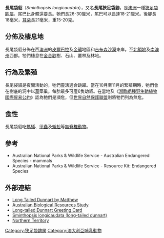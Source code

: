 {{Speciesbox
| name = 長尾袋貂
| status = LC
| status_ref = <ref name=iucn>{{IUCN2008|assessors=McKenzie, N., Woinarski, J. & Burbidge, A.|year=2008|id=40545|title=Sminthopsis longicaudata|downloaded=28 December 2008}}</ref>
| genus = Sminthopsis
| species = longicaudata
| authority = [[Walter_Baldwin_Spencer|Spencer]]，1909
}}
'''長尾袋貂'''（''Sminthopsis longicaudata''），又名'''長尾狹足袋鼩'''，是[[澳洲|澳洲]]一種[[狹足袋鼩屬|狹足袋鼩屬]]，尾巴比身體還要長。牠們長26-30厘米，尾巴可以長達18-21厘米。後腳長18毫米，[[耳朵|耳朵]]長21毫米，重15-20克。

==分佈及棲息地==
長尾袋貂分佈在西[[澳洲|澳洲]]的[[皮爾巴拉|皮爾巴拉]]及[[金礦|金礦]]地區和[[吉布森沙漠|吉布森沙漠]]東岸，至[[北領地|北領地]]及[[南澳州|南澳州]]西部。牠們棲息在[[金合歡|金合歡]]樹、石山、叢林及林地。

==行為及繁殖==
長尾袋貂是夜間活動的，牠們靈活適合跳躍。當在10月至11月的繁殖期時，牠們會在樹底的洞中以[[草|草]]築巢。每胎最多可產6隻幼貂。在當地及《[[瀕臨絕種野生動植物國際貿易公約|瀕臨絕種野生動植物國際貿易公約]]》認為牠們是瀕危，但[[世界自然保護聯盟|世界自然保護聯盟]]則將牠們列為無危。

==食性==
長尾袋貂吃[[螞蟻|螞蟻]]、[[甲蟲|甲蟲]]及[[蜈蚣|蜈蚣]]等[[無脊椎動物|無脊椎動物]]。

==參考==
{{reflist}}
* Australian National Parks & Wildlife Service - Australian Endangered Species - mammals
* Australian National Parks & Wildlife Service - Resource Kit: Endangered Species

==外部連結==
*[https://web.archive.org/web/20060830021546/http://www.schools.nt.edu.au/howardsp/archive/Endangered/dunnart.htm Long Tailed Dunnart by Matthew]
*[http://www.deh.gov.au/cgi-bin/abrs/fauna/details.pl?pstrVol=MARSUPIALIA;pstrTaxa=768;pstrChecklistMode=1 Australian Biological Resources Study] {{Webarchive|url=https://archive.today/20070318062610/http://www.deh.gov.au/cgi-bin/abrs/fauna/details.pl?pstrVol=MARSUPIALIA;pstrTaxa=768;pstrChecklistMode=1 |date=2007-03-18 }}
*[http://www.melindaperrin.com/gallery/popup_image.php?pID=19 Long-tailed Dunnart Greeting Card]{{dead link|date=十一月 2017 |bot=InternetArchiveBot }}
*[http://animaldiversity.ummz.umich.edu/site/accounts/information/Sminthopsis_longicaudata.html Sminthopsis longicaudata (long-tailed dunnart)] {{WebCite|url=https://www.webcitation.org/60zHBb1iN?url=http://animaldiversity.ummz.umich.edu/site/accounts/information/Sminthopsis_longicaudata.html |date=20110816185953 |dateformat=iso }}
*[https://web.archive.org/web/20060211223428/http://www.ipe.nt.gov.au/news/2002/10/threatened/mammals/long_tailed_dunnart_vu.pdf Northern Territory]
{{Taxonbar|from=Q194127}}

[[Category:狭足袋鼩属|Category:狭足袋鼩属]]
[[Category:澳大利亞哺乳動物|Category:澳大利亞哺乳動物]]
